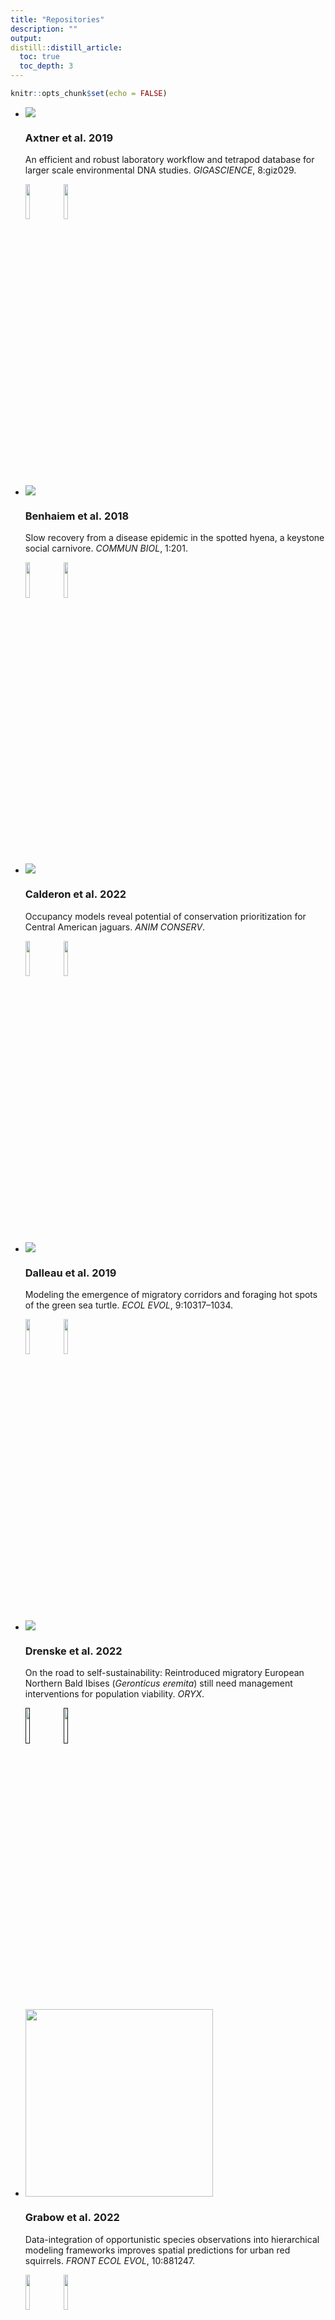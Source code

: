 ```yaml
---
title: "Repositories"
description: ""
output:
distill::distill_article:
  toc: true
  toc_depth: 3
---
```


```r
knitr::opts_chunk$set(echo = FALSE)
```


<ul class="card-wrapper">
  <li class="card-repo">
    <img class="card-repo-img" src='https://ecodynizw.github.io/img/axtner_2019.png'>
    <h3>Axtner et al. 2019</h3>
    <p>An efficient and robust laboratory workflow and tetrapod database for larger scale environmental DNA studies. *GIGASCIENCE*, 8:giz029.</p><p>
    <a href='https://doi.org/10.1093/gigascience/giz029'>![](img/icon-paper.png){width=12%}</a> 
    <a href='https://github.com/EcoDynIZW/Axtner_2019_GigaScience'>![](img/icon-github.png){width=12%}</a></p>
  </li>
  
  
  <li class="card-repo">
    <img class="card-repo-img" src='https://ecodynizw.github.io/img/benhaiem_2018.png'>
    <h3>Benhaiem et al. 2018</h3>
    <p>Slow recovery from a disease epidemic in the spotted hyena, a keystone social carnivore. *COMMUN BIOL*, 1:201.</p><p>
    <a href='http://doi.org/10.1038/s42003-018-0197-1'>![](img/icon-paper.png){width=12%}</a> 
    <a href='https://github.com/EcoDynIZW/Benhaiem_2018_CommsBio'>![](img/icon-github.png){width=12%}</a></p>
  </li>
  
  
  <li class="card-repo">
    <img class="card-repo-img" src='https://ecodynizw.github.io/img/calderon_2022.png'>
    <h3>Calderon et al. 2022</h3>
    <p>Occupancy models reveal potential of conservation prioritization for Central American jaguars. *ANIM CONSERV*.</p><p>
    <a href='https://doi.org/10.1111/acv.12772'>![](img/icon-paper.png){width=12%}</a> 
    <a href='https://github.com/EcoDynIZW/Calderon_2022_AnimCons'>![](img/icon-github.png){width=12%}</a></p>
  </li>
  
  
  <li class="card-repo">
    <img class="card-repo-img" src='https://ecodynizw.github.io/img/dalleau_2019.png'>
    <h3>Dalleau et al. 2019</h3>
    <p>Modeling the emergence of migratory corridors and foraging hot spots of the green sea turtle. *ECOL EVOL*, 9:10317–1034.</p><p>
    <a href='https://doi.org/10.1002/ece3.5552'>![](img/icon-paper.png){width=12%}</a> 
    <a href='https://www.comses.net/codebases/69863caa-2f8e-4412-a564-a2826d9d38d3/releases/1.0.0/'>![](img/icon-comses.png){width=12%}</a></p>
  </li>
  
  
  <li class="card-repo">
    <img class="card-repo-img" src='https://ecodynizw.github.io/img/drenske_2022.png'>
    <h3>Drenske et al. 2022</h3>
    <p>On the road to self-sustainability: Reintroduced migratory European Northern Bald Ibises (*Geronticus eremita*) still need management interventions for population viability. *ORYX*.</p><p>
    <a href=''>![](img/icon-paper.png){width=12%}</a> 
    <a href=''>![](img/icon-github.png){width=12%}</a></p>
  </li>
  
  
  <li class="card-repo">
    <img class="card-repo-img" src='https://ecodynizw.github.io/img/grabow_2022.png' width="300">
    <h3>Grabow et al. 2022</h3>
    <p>Data-integration of opportunistic species observations into hierarchical modeling frameworks improves spatial predictions for urban red squirrels.  *FRONT ECOL EVOL*, 10:881247.</p><p>
    <a href='https://dx.doi.org/10.3389/fevo.2022.881247'>![](img/icon-paper.png){width=12%}</a> 
    <a href='https://github.com/EcoDynIZW/Grabow_2022_FrontEcolEvol'>![](img/icon-github.png){width=12%}</a></p>
  </li>
  
  
  <li class="card-repo">
    <img class="card-repo-img" src='https://ecodynizw.github.io/img/kuerschner_2021.png'>
    <h3>Kürschner et al. 2021</h3>
    <p>Movement can mediate temporal mismatches between resource availability and biological events in host–pathogen interactions. *ECOL EVOL*, 11:5728–5741.</p><p>
    <a href='http://doi.org/10.1002/ece3.7478'>![](img/icon-paper.png){width=12%}</a> 
    <a href='https://github.com/EcoDynIZW/Kuerschner_2021_EcolEvol'>![](img/icon-github.png){width=12%}</a>
    <a href='https://zenodo.org/badge/latestdoi/177115379'>![](img/icon-zenodo.png){width=12%}</a></p>
  </li>
  
  
  <li class="card-repo">
    <img class="card-repo-img" src='https://ecodynizw.github.io/img/louvrier_2021.png'>
    <h3>Louvrier et al. 2021</h3>
    <p>Spatiotemporal interactions of a novel mesocarnivore community in an urban environment before and during SARS-CoV-2 lockdown. *J ANIM ECOL*, 91:367–380.</p><p>
    <a href='https://doi.org/10.1111/1365-2656.13635'>![](img/icon-paper.png){width=12%}</a> 
    <a href='https://github.com/EcoDynIZW/Louvrier_2021_JAnimEcol'>![](img/icon-github.png){width=12%}</a>
</p>
  </li>
  
  
  <li class="card-repo">
    <img class="card-repo-img" src='https://ecodynizw.github.io/img/marescot_2020.png'>
    <h3>Marescot et al. 2020</h3>
    <p>‘Keeping the kids at home’ can limit the persistence of contagious pathogens in social animals. *J ANIM ECOL*, 90:2523–2535.</p><p>
    <a href='https://doi.org/10.1111/1365-2656.13555'>![](img/icon-paper.png){width=12%}</a> 
    <a href='https://github.com/EcoDynIZW/Marescot_Franz_Benhaiem_2021_JAnimEcol'>![](img/icon-github.png){width=12%}</a></p>
  </li>
  
  
  <li class="card-repo">
    <img class="card-repo-img" src='https://ecodynizw.github.io/img/nguyen_2021.png'>
    <h3>Nguyen et al. 2021</h3>
    <p>Getting the big picture: Landscape-scale occupancy patterns of two Annamite endemics among multiple protected areas. *CONS SCI PRACT*, 4:e620.</p><p>
    <a href='https://doi.org/10.1111/csp2.620'>![](img/icon-paper.png){width=12%}</a> 
    <a href='https://github.com/EcoDynIZW/Nguyen_2021_CSP'>![](img/icon-github.png){width=12%}</a></p>
  </li>
  
  
  <li class="card-repo">
    <img class="card-repo-img" src='https://ecodynizw.github.io/img/planillo_2021.png'>
    <h3>Planillo et al. 2021</h3>
    <p>Citizen science data for urban planning: Comparing different sampling schemes for modelling urban bird distribution. *LANDURBPLAN*, 211:104098.</p><p>
    <a href='https://doi.org/10.1016/j.landurbplan.2021.104098'>![](img/icon-paper.png){width=12%}</a> 
    <a href='https://github.com/EcoDynIZW/Planillo_2021_LandUrbPlan'>![](img/icon-github.png){width=12%}</a></p>
  </li>
  
  
  <li class="card-repo">
    <img class="card-repo-img" src='https://ecodynizw.github.io/img/radchuk_2016.png'>
    <h3>Radchuk et al. 2016</h3>
    <p>From individuals to population cycles: the role of extrinsic and intrinsic factors in rodent populations. *ECOLOGY*, 97:720-732.</p><p>
    <a href='https://doi.org/10.1890/15-0756.1'>![](img/icon-paper.png){width=12%}</a> 
    <a href='https://www.comses.net/codebases/4b484186-d8fb-4307-a710-fc05daa36afa/releases/1.0.0/'>![](img/icon-comses.png){width=12%}</a></p>
  </li>
  
  
  <li class="card-repo">
    <img class="card-repo-img" src='https://ecodynizw.github.io/img/radchuk_2019.png'>
    <h3>Radchuk et al. 2019</h3>
    <p>Adaptive responses of animals to climate change are most likely insufficient. *NAT COM*, 10:3109.</p><p>
    <a href='http://doi.org/10.1038/s41467-019-10924-4'>![](img/icon-paper.png){width=12%}</a> 
    <a href='https://github.com/EcoDynIZW/Radchuk_2019_NatCom'>![](img/icon-github.png){width=12%}</a></p>
  </li>
  
  
  <li class="card-repo">
    <img class="card-repo-img" src='https://ecodynizw.github.io/img/scherer_2020.png'>
    <h3>Scherer et al. 2020</h3>
    <p>Moving infections: individual movement decisions drive disease persistence in spatially structured landscapes. *OIKOS*, 129:651–667.</p><p>
    <a href='http://doi.org/10.1111/oik.07002'>![](img/icon-paper.png){width=12%}</a> 
    <a href='https://github.com/EcoDynIZW/Scherer_2020_OIKOS'>![](img/icon-github.png){width=12%}</a>
    <a href='https://zenodo.org/badge/latestdoi/177115379'>![](img/icon-zenodo.png){width=12%}</a></p>
  </li>
</ul>
